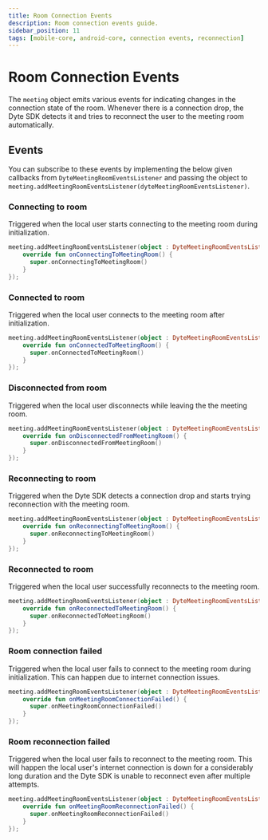```yaml
---
title: Room Connection Events
description: Room connection events guide. 
sidebar_position: 11
tags: [mobile-core, android-core, connection events, reconnection]
---
```


# Room Connection Events

The `meeting` object emits various events for indicating changes in the connection state of the room.
Whenever there is a connection drop, the Dyte SDK detects it and tries to reconnect the user to the meeting room automatically.

## Events

You can subscribe to these events by implementing the below given callbacks from
`DyteMeetingRoomEventsListener` and passing the object to
`meeting.addMeetingRoomEventsListener(dyteMeetingRoomEventsListener)`.

### Connecting to room

Triggered when the local user starts connecting to the meeting room during initialization.

```kotlin
meeting.addMeetingRoomEventsListener(object : DyteMeetingRoomEventsListener {
    override fun onConnectingToMeetingRoom() {
      super.onConnectingToMeetingRoom()
    }
});
```

### Connected to room

Triggered when the local user connects to the meeting room after initialization.

```kotlin
meeting.addMeetingRoomEventsListener(object : DyteMeetingRoomEventsListener {
    override fun onConnectedToMeetingRoom() {
      super.onConnectedToMeetingRoom()
    }
});
```

### Disconnected from room

Triggered when the local user disconnects while leaving the the meeting room.

```kotlin
meeting.addMeetingRoomEventsListener(object : DyteMeetingRoomEventsListener {
    override fun onDisconnectedFromMeetingRoom() {
      super.onDisconnectedFromMeetingRoom()
    }
});
```

### Reconnecting to room

Triggered when the Dyte SDK detects a connection drop and starts trying reconnection with the meeting room.

```kotlin
meeting.addMeetingRoomEventsListener(object : DyteMeetingRoomEventsListener {
    override fun onReconnectingToMeetingRoom() {
      super.onReconnectingToMeetingRoom()
    }
});
```

### Reconnected to room

Triggered when the local user successfully reconnects to the meeting room.

```kotlin
meeting.addMeetingRoomEventsListener(object : DyteMeetingRoomEventsListener {
    override fun onReconnectedToMeetingRoom() {
      super.onReconnectedToMeetingRoom()
    }
});
```

### Room connection failed

Triggered when the local user fails to connect to the meeting room during initialization. This can happen due to internet connection issues.

```kotlin
meeting.addMeetingRoomEventsListener(object : DyteMeetingRoomEventsListener {
    override fun onMeetingRoomConnectionFailed() {
      super.onMeetingRoomConnectionFailed()
    }
});
```

### Room reconnection failed

Triggered when the local user fails to reconnect to the meeting room. This will happen the local user's 
internet connection is down for a considerably long duration and the Dyte SDK is unable to reconnect even after multiple attempts.

```kotlin
meeting.addMeetingRoomEventsListener(object : DyteMeetingRoomEventsListener {
    override fun onMeetingRoomReconnectionFailed() {
      super.onMeetingRoomReconnectionFailed()
    }
});
```